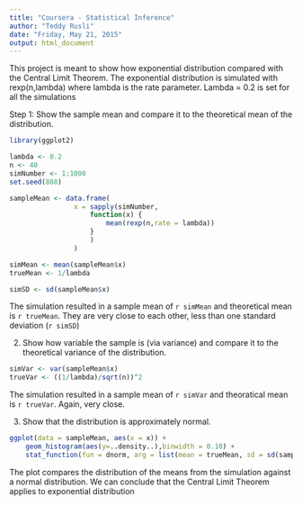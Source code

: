 ```yaml
---
title: "Coursera - Statistical Inference"
author: "Teddy Rusli"
date: "Friday, May 21, 2015"
output: html_document
---
```


This project is meant to show how exponential distribution compared with the Central Limit Theorem. The exponential distribution is simulated with rexp(n,lambda) where lambda is the rate parameter. Lambda = 0.2 is set for all the simulations

Step 1: Show the sample mean and compare it to the theoretical mean of the distribution.

```r
library(ggplot2)

lambda <- 0.2
n <- 40
simNumber <- 1:1000
set.seed(888)

sampleMean <- data.frame(
                x = sapply(simNumber, 
                    function(x) {
                        mean(rexp(n,rate = lambda))
                    }
                    )
                )

simMean <- mean(sampleMean$x)
trueMean <- 1/lambda

simSD <- sd(sampleMean$x)

```

The simulation resulted in a sample mean of `r simMean` and theoretical mean is `r trueMean`.  They are very close to each other, less than one standard deviation (`r simSD`)


2. Show how variable the sample is (via variance) and compare it to the theoretical variance of the distribution.

```r

simVar <- var(sampleMean$x)
trueVar <- ((1/lambda)/sqrt(n))^2
```

The simulation resulted in a sample mean of `r simVar` and theoratical mean is `r trueVar`. Again, very close. 


3. Show that the distribution is approximately normal.

```r
ggplot(data = sampleMean, aes(x = x)) + 
    geom_histogram(aes(y=..density..),binwidth = 0.10) +
    stat_function(fun = dnorm, arg = list(mean = trueMean, sd = sd(sampleMean$x)))
```

The plot compares the distribution of the means from the simulation against a normal distribution.  We can conclude that the Central Limit Theorem applies to exponential distribution

